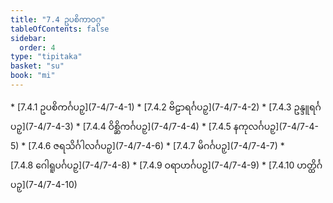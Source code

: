 ```yaml
---
title: "7.4 ဥပစိကာဝဂ္ဂ"
tableOfContents: false
sidebar:
  order: 4
type: "tipitaka"
basket: "su"
book: "mi"
---
```



<DynamicBreadcrumb />



<TableOfContents book="mi" section="7.4">
* [7.4.1 ဥပစိကင်္ဂပဉှ](7-4/7-4-1)
* [7.4.2 ဗိဠာရင်္ဂပဉှ](7-4/7-4-2)
* [7.4.3 ဥန္ဒူရင်္ဂပဉှ](7-4/7-4-3)
* [7.4.4 ဝိစ္ဆိကင်္ဂပဉှ](7-4/7-4-4)
* [7.4.5 နကုလင်္ဂပဉှ](7-4/7-4-5)
* [7.4.6 ဇရသိင်္ဂါလင်္ဂပဉှ](7-4/7-4-6)
* [7.4.7 မိဂင်္ဂပဉှ](7-4/7-4-7)
* [7.4.8 ဂေါရူပင်္ဂပဉှ](7-4/7-4-8)
* [7.4.9 ဝရာဟင်္ဂပဉှ](7-4/7-4-9)
* [7.4.10 ဟတ္ထိင်္ဂပဉှ](7-4/7-4-10)
</TableOfContents>
